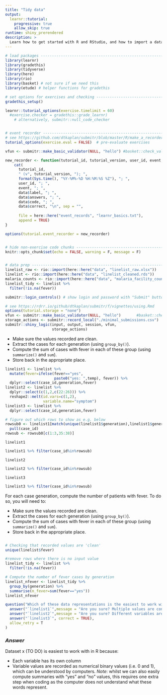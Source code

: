 ```yaml
---
title: "Tidy data"
output: 
  learnr::tutorial:
    progressive: true
    allow_skip: true
runtime: shiny_prerendered
description: >
  Learn how to get started with R and RStudio, and how to import a dataset
---
```


<!-- Add JavaScript code for making the exercise code larger -->
<script language="JavaScript" src="js/exercise-font-size.js"></script>

```r
# load packages ----------------------------------------------------------------
library(learnr)
library(gradethis)
library(tidyverse)
library(here)
library(rio)
library(basket) # not sure if we need this
library(etude) # helper functions for gradethis

# set options for exercises and checking ---------------------------------------
gradethis_setup()

learnr::tutorial_options(exercise.timelimit = 60) 
  #exercise.checker = gradethis::grade_learnr) 
    # alternatively, submitr::null_code_checker


# event recorder ---------------------------------------------------------------
# see https://github.com/dtkaplan/submitr/blob/master/R/make_a_recorder.R
tutorial_options(exercise.eval = FALSE)  # pre-evaluate exercises

vfun <- submitr::make_basic_validator(NULL, "hello") #basket::check_valid

new_recorder <- function(tutorial_id, tutorial_version, user_id, event, data) {
    cat(
      tutorial_id, 
      " (v", tutorial_version, "); ",
      format(Sys.time(), "%Y-%M%-%D %H:%M:%S %Z"), "; ",
      user_id, "; ",
      event, "; ",
      data$label, "; ",
      data$answers, "; ",
      data$code, "; ",
      data$correct, "\n", sep = "",
      
      file = here::here("event_records", "learnr_basics.txt"),
      append = TRUE)
}

options(tutorial.event_recorder = new_recorder)


# hide non-exercise code chunks ------------------------------------------------
knitr::opts_chunk$set(echo = FALSE, warning = F, message = F)


# data prep --------------------------------------------------------------------
linelist_raw <- rio::import(here::here("data", "linelist_raw.xlsx"))
linelist <- rio::import(here::here("data", "linelist_cleaned.rds"))
malaria_counts <- rio::import(here::here("data", "malaria_facility_count_data.rds"))
linelist_tidy <- linelist %>% 
  filter(!is.na(fever))
```


```r
submitr::login_controls() # show login and password with "Submit" button.
```


```r
# see https://rdrr.io/github/dtkaplan/submitr/f/vignettes/using.Rmd
options(tutorial.storage = "none")
vfun <- submitr::make_basic_validator(NULL, "hello")       #basket::check_valid
storage_actions <- submitr::record_local("./minimal_submissions.csv")
submitr::shiny_logic(input, output, session, vfun,
                     storage_actions)
```


*   Make sure the values recorded are clean.
*   Extract the cases for each generation (using `group_by()`).
*   Compute the sum of cases with fever in each of these group (using `summarize()` and `sum`).
*   Store back in the appropriate place.

```r
linelist1 <- linelist %>% 
  mutate(fever=ifelse(fever=="yes",
                      paste0("yes: ",temp), fever)) %>% 
  dplyr::select(case_id,generation,fever)
linelist2 <- linelist %>% 
  dplyr::select(c(1,2,c(22:26))) %>% 
  reshape2::melt(id.vars=c(1,2),
                 variable.name="symptom")
linelist3 <- linelist %>% 
  dplyr::select(case_id,generation,fever)

# figure out which rows to show as e.g. below
rowsub0 <- linelist1[match(unique(linelist1$generation),linelist1$generation),] %>% 
  pull(case_id)
rowsub <- rowsub0[c(1:3,35:38)]

```

`linelist1`
```r
linelist1 %>% filter(case_id%in%rowsub)
```
`linelist2`
```r
linelist2 %>% filter(case_id%in%rowsub)
```
`linelist3`
```r
linelist3 %>% filter(case_id%in%rowsub)
```

For each case generation, compute the number of patients with fever. To do so, you will need to:

*   Make sure the values recorded are clean.
*   Extract the cases for each generation (using `group_by()`).
*   Compute the sum of cases with fever in each of these group (using `summarize()` and `sum`).
*   Store back in the appropriate place.

```r

```

```r
# Checking that recorded values are 'clean'
unique(linelist$fever)

#remove rows where there is no input value
linelist_tidy <- linelist %>% 
  filter(!is.na(fever))

```

```r
# Compute the number of fever cases by generation
linelist_nfever <- linelist_tidy %>% 
  group_by(generation) %>% 
  summarise(n_fever=sum(fever=="yes"))
linelist_nfever  
```

```r
question("Which of these data representations is the easiest to work with? Why?",
  answer("`linelist1`",message = "Are you sure? Multiple values are contained in one cell!"),
  answer("`linelist2`",message = "Are you sure? Different variables are grouped in one column!"),
  answer("`linelist3`", correct = TRUE),
  allow_retry = T
)
```

### *Answer*
Dataset x (TO DO) is easiest to work with in R because:

*   Each variable has its own column
*   Variable values are recorded as numerical binary values (i.e. 0 and 1), which can be understood by computers. 
    *Note*: whilst we can also easily compute summaries with "yes" and "no" values, this requires one extra step when coding as the computer does not understand what these words represent.




